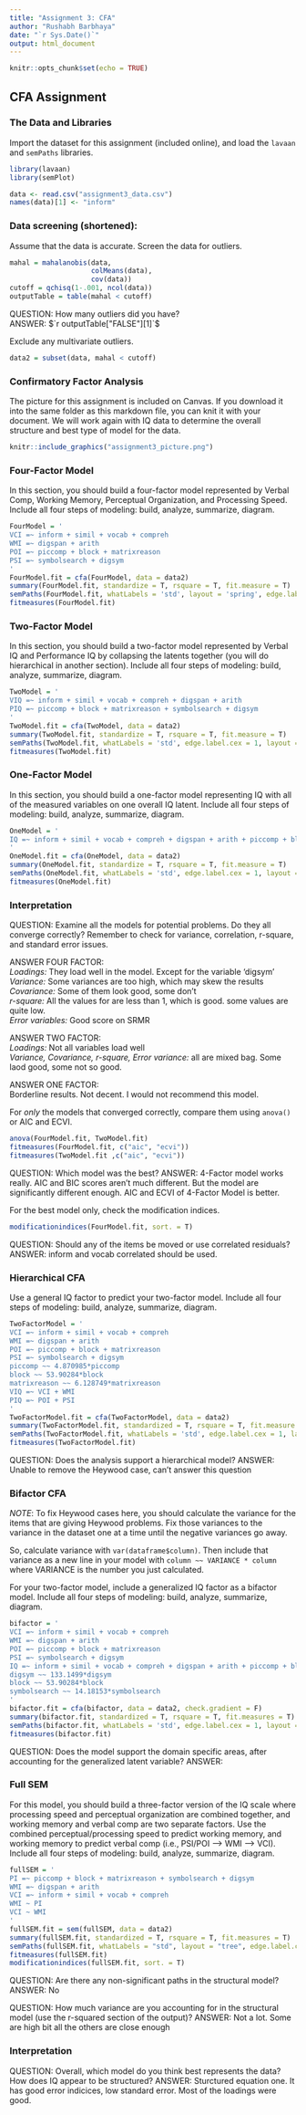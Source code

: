 ```yaml
---
title: "Assignment 3: CFA"
author: "Rushabh Barbhaya"
date: "`r Sys.Date()`"
output: html_document
---
```


```r
knitr::opts_chunk$set(echo = TRUE)
```

## CFA Assignment

### The Data and Libraries 

Import the dataset for this assignment (included online), and load the `lavaan` and `semPaths` libraries. 

```r
library(lavaan)
library(semPlot)

data <- read.csv("assignment3_data.csv")
names(data)[1] <- "inform"
```

### Data screening (shortened):

Assume that the data is accurate. Screen the data for outliers.

```r
mahal = mahalanobis(data,
                    colMeans(data),
                    cov(data))
cutoff = qchisq(1-.001, ncol(data))
outputTable = table(mahal < cutoff)
```

QUESTION: How many outliers did you have? \
ANSWER: $`r outputTable["FALSE"][1]`$

Exclude any multivariate outliers.

```r
data2 = subset(data, mahal < cutoff)
```

### Confirmatory Factor Analysis

The picture for this assignment is included on Canvas. If you download it into the same folder as this markdown file, you can knit it with your document. We will work again with IQ data to determine the overall structure and best type of model for the data. 

```r
knitr::include_graphics("assignment3_picture.png")
```

### Four-Factor Model

In this section, you should build a four-factor model represented by Verbal Comp, Working Memory, Perceptual Organization, and Processing Speed. Include all four steps of modeling: build, analyze, summarize, diagram. 

```r
FourModel = '
VCI =~ inform + simil + vocab + compreh
WMI =~ digspan + arith
POI =~ piccomp + block + matrixreason
PSI =~ symbolsearch + digsym
'
FourModel.fit = cfa(FourModel, data = data2)
summary(FourModel.fit, standardize = T, rsquare = T, fit.measure = T)
semPaths(FourModel.fit, whatLabels = 'std', layout = 'spring', edge.label.cex = 1)
fitmeasures(FourModel.fit)
```

### Two-Factor Model

In this section, you should build a two-factor model represented by Verbal IQ and Performance IQ by collapsing the latents together (you will do hierarchical in another section). Include all four steps of modeling: build, analyze, summarize, diagram. 

```r
TwoModel = '
VIQ =~ inform + simil + vocab + compreh + digspan + arith
PIQ =~ piccomp + block + matrixreason + symbolsearch + digsym
'
TwoModel.fit = cfa(TwoModel, data = data2)
summary(TwoModel.fit, standardize = T, rsquare = T, fit.measure = T)
semPaths(TwoModel.fit, whatLabels = 'std', edge.label.cex = 1, layout = 'spring')
fitmeasures(TwoModel.fit)
```


### One-Factor Model

In this section, you should build a one-factor model representing IQ with all of the measured variables on one overall IQ latent. Include all four steps of modeling: build, analyze, summarize, diagram. 

```r
OneModel = '
IQ =~ inform + simil + vocab + compreh + digspan + arith + piccomp + block + matrixreason + symbolsearch + digsym
'
OneModel.fit = cfa(OneModel, data = data2)
summary(OneModel.fit, standardize = T, rsquare = T, fit.measure = T)
semPaths(OneModel.fit, whatLabels = 'std', edge.label.cex = 1, layout = 'spring')
fitmeasures(OneModel.fit)
```

### Interpretation

QUESTION: Examine all the models for potential problems. Do they all converge correctly? Remember to check for variance, correlation, r-square, and standard error issues. \

ANSWER FOUR FACTOR: \
*Loadings:* They load well in the model. Except for the variable 'digsym' \
*Variance:* Some variances are too high, which may skew the results \
*Covariance:* Some of them look good, some don't \
*r-square:* All the values for are less than 1, which is good. some values are quite low. \
*Error variables:* Good score on SRMR

ANSWER TWO FACTOR: \
*Loadings:* Not all variables load well \
*Variance, Covariance, r-square, Error variance:* all are mixed bag. Some laod good, some not so good. \

ANSWER ONE FACTOR: \
Borderline results. Not decent. I would not recommend this model.

For *only* the models that converged correctly, compare them using `anova()` or AIC and ECVI. 

```r
anova(FourModel.fit, TwoModel.fit)
fitmeasures(FourModel.fit, c("aic", "ecvi"))
fitmeasures(TwoModel.fit ,c("aic", "ecvi"))
```

QUESTION: Which model was the best? 
ANSWER: 4-Factor model works really. AIC and BIC scores aren't much different. But the model are significantly different enough. AIC and ECVI of 4-Factor Model is better.

For the best model only, check the modification indices. 

```r
modificationindices(FourModel.fit, sort. = T)
```

QUESTION: Should any of the items be moved or use correlated residuals? 
ANSWER: inform and vocab correlated should be used.

### Hierarchical CFA

Use a general IQ factor to predict your two-factor model. Include all four steps of modeling: build, analyze, summarize, diagram. 

```r
TwoFactorModel = '
VCI =~ inform + simil + vocab + compreh
WMI =~ digspan + arith
POI =~ piccomp + block + matrixreason
PSI =~ symbolsearch + digsym
piccomp ~~ 4.870985*piccomp
block ~~ 53.90284*block
matrixreason ~~ 6.128749*matrixreason
VIQ =~ VCI + WMI
PIQ =~ POI + PSI
'
TwoFactorModel.fit = cfa(TwoFactorModel, data = data2)
summary(TwoFactorModel.fit, standardized = T, rsquare = T, fit.measure = T)
semPaths(TwoFactorModel.fit, whatLabels = 'std', edge.label.cex = 1, layout = 'spring')
fitmeasures(TwoFactorModel.fit)
```

QUESTION: Does the analysis support a hierarchical model?
ANSWER: Unable to remove the Heywood case, can't answer this question
    
### Bifactor CFA

*NOTE*: To fix Heywood cases here, you should calculate the variance for the items that are giving Heywood problems. Fix those variances to the variance in the dataset one at a time until the negative variances go away. 

So, calculate variance with `var(dataframe$column)`. Then include that variance as a new line in your model with `column ~~ VARIANCE * column` where VARIANCE is the number you just calculated. 

For your two-factor model, include a generalized IQ factor as a bifactor model. Include all four steps of modeling: build, analyze, summarize, diagram. 

```r
bifactor = '
VCI =~ inform + simil + vocab + compreh
WMI =~ digspan + arith
POI =~ piccomp + block + matrixreason
PSI =~ symbolsearch + digsym
IQ =~ inform + simil + vocab + compreh + digspan + arith + piccomp + block + matrixreason + symbolsearch + digsym
digsym ~~ 133.1499*digsym
block ~~ 53.90284*block
symbolsearch ~~ 14.18153*symbolsearch
'
bifactor.fit = cfa(bifactor, data = data2, check.gradient = F)
summary(bifactor.fit, standardized = T, rsquare = T, fit.measures = T)
semPaths(bifactor.fit, whatLabels = 'std', edge.label.cex = 1, layout = 'tree')
fitmeasures(bifactor.fit)
```

QUESTION: Does the model support the domain specific areas, after accounting for the generalized latent variable?
ANSWER: 

### Full SEM

For this model, you should build a three-factor version of the IQ scale where processing speed and perceptual organization are combined together, and working memory and verbal comp are two separate factors. Use the combined perceptual/processing speed to predict working memory, and working memory to predict verbal comp (i.e., PSI/POI --> WMI --> VCI). Include all four steps of modeling: build, analyze, summarize, diagram. 

```r
fullSEM = '
PI =~ piccomp + block + matrixreason + symbolsearch + digsym
WMI =~ digspan + arith
VCI =~ inform + simil + vocab + compreh
WMI ~ PI
VCI ~ WMI
'
fullSEM.fit = sem(fullSEM, data = data2)
summary(fullSEM.fit, standardized = T, rsquare = T, fit.measures = T)
semPaths(fullSEM.fit, whatLabels = "std", layout = "tree", edge.label.cex = 1)
fitmeasures(fullSEM.fit)
modificationindices(fullSEM.fit, sort. = T)
```

QUESTION: Are there any non-significant paths in the structural model?
ANSWER: No

QUESTION: How much variance are you accounting for in the structural model (use the r-squared section of the output)?
ANSWER: Not a lot. Some are high bit all the others are close enough

### Interpretation

QUESTION: Overall, which model do you think best represents the data? How does IQ appear to be structured?
ANSWER: Sturctured equation one. It has good error indicices, low standard error. Most of the loadings were good.